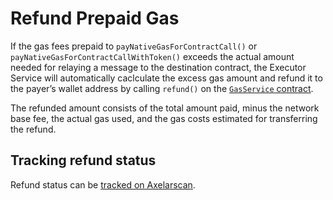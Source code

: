 # Refund Prepaid Gas

If the gas fees prepaid to `payNativeGasForContractCall()` or `payNativeGasForContractCallWithToken()` exceeds the actual amount needed for relaying a message to the destination contract, the Executor Service will automatically caclculate the excess gas amount and refund it to the payer’s wallet address by calling `refund()` on the [`GasService` contract](https://github.com/axelarnetwork/axelar-gmp-sdk-solidity/blob/ad37802dc6d62fff3ab589f2605f7a3e566977dd/contracts/interfaces/IAxelarGasService.sol).

The refunded amount consists of the total amount paid, minus the network base fee, the actual gas used, and the gas costs estimated for transferring the refund.

## Tracking refund status

Refund status can be [tracked on Axelarscan](https://docs.axelar.dev/dev/general-message-passing/monitoring#1-axelarscan-ui).